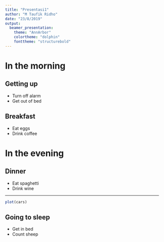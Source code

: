```yaml
---
title: "Presentasi1"
author: "M Taufik Ridho"
date: "23/8/2019"
output:
  beamer_presentation:
    theme: "AnnArbor"
    colortheme: "dolphin"
    fonttheme: "structurebold"
---
```




# In the morning

## Getting up

- Turn off alarm
- Get out of bed

## Breakfast

- Eat eggs
- Drink coffee

# In the evening

## Dinner

- Eat spaghetti
- Drink wine

---

```r
plot(cars)
```

## Going to sleep

- Get in bed
- Count sheep

